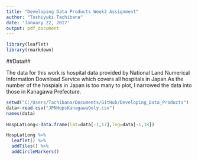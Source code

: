 ```yaml
---
title: "Developing Data Products Week2 Assignment"
author: "Toshiyuki Tachibana"
date: 'January 22, 2017'
output: pdf_document
---
```


```r
library(leaflet)
library(rmarkdown)
```

##Data##

The data for this work is hospital data provided by National Land Numerical Information Download Service which covers all hospitals in Japan.As the number of the hospials in Japan is too many to plot, I narrowed the data into those in Kanagawa Prefecture.

```r
setwd("C:/Users/Tachibana/Documents/GitHub/Developing_Data_Products")
data<-read.csv("JPNHopsKanagawaOnly.csv")
names(data)
                
HospLatLong<-data.frame(lat=data[-1,17],lng=data[-1,18])

HospLatLong %>% 
  leaflet() %>%
  addTiles() %>%
  addCircleMarkers()
```




